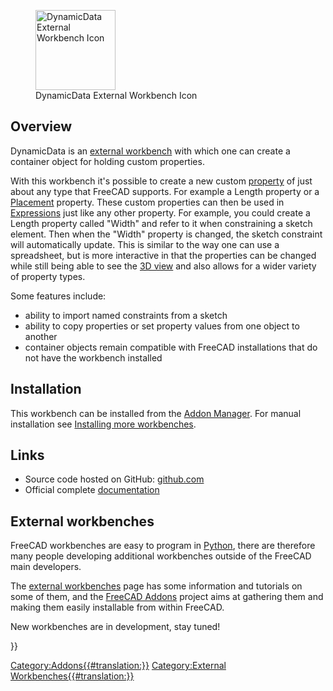 <languages/>

[[Image:DynamicData_workbench_icon.svg|thumb|128px|DynamicData External Workbench Icon]]

{{TOCright}}

== Overview==

DynamicData is an [[External_workbenches|external workbench]] with which one can create a container object for holding custom properties.

With this workbench it's possible to create a new custom [[property]] of just about any type that FreeCAD supports. For example a Length property or a [[Placement]] property.  These custom properties can then be used in [[Expressions]] just like any other property.  For example, you could create a Length property called "Width" and refer to it when constraining a sketch element.  Then when the "Width" property is changed, the sketch constraint will automatically update.  This is similar to the way one can use a spreadsheet, but is more interactive in that the properties can be changed while still being able to see the [[3D view]] and also allows for a wider variety of property types.

Some features include: 

*ability to import named constraints from a sketch
*ability to copy properties or set property values from one object to another
*container objects remain compatible with FreeCAD installations that do not have the workbench installed

==Installation==

This workbench can be installed from the [[Std_AddonMgr|Addon Manager]]. For manual installation see [[Installing_more_workbenches|Installing more workbenches]].

==Links==

* Source code hosted on GitHub: [https://github.com/mwganson/DynamicData github.com]
* Official complete [https://github.com/mwganson/DynamicData/blob/master/README.md documentation]

== External workbenches ==

FreeCAD workbenches are easy to program in [[Python|Python]], there are therefore many people developing additional workbenches outside of the FreeCAD main developers.

The [[external workbenches|external workbenches]] page has some information and tutorials on some of them, and the [https://github.com/FreeCAD/FreeCAD-addons FreeCAD Addons] project aims at gathering them and making them easily installable from within FreeCAD.

New workbenches are in development, stay tuned!


{{Userdocnavi{{#translation:}}}}
[[Category:Addons{{#translation:}}]]
[[Category:External Workbenches{{#translation:}}]]